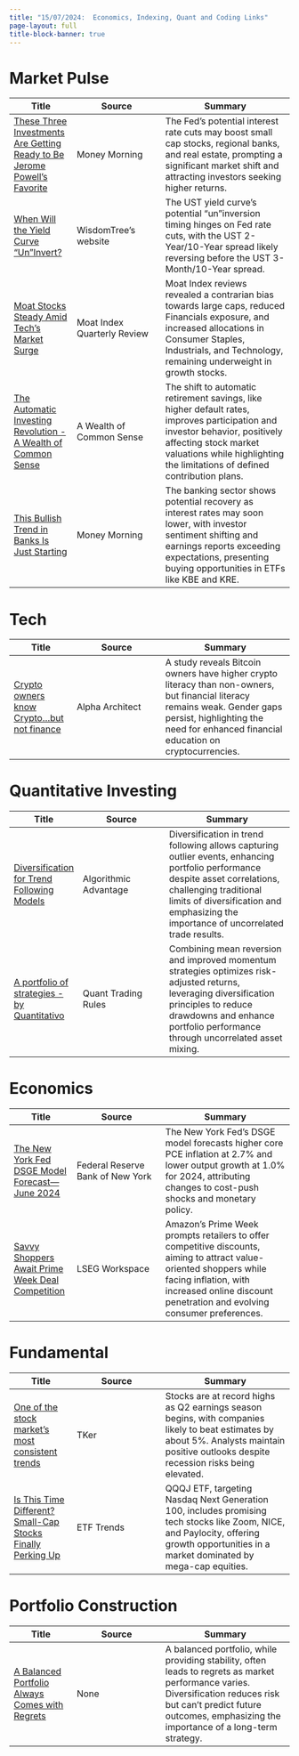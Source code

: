 ```yaml
---
title: "15/07/2024:  Economics, Indexing, Quant and Coding Links"
page-layout: full
title-block-banner: true
---
```


# Market Pulse

| Title | Source | Summary |
|-----|-------|----------|
| [These Three Investments Are Getting Ready to Be Jerome Powell's Favorite](https://moneymorning.com/2024/07/15/these-three-investment-are-getting-ready-to-be-jerome-powells-favorite/) | Money Morning | The Fed's potential interest rate cuts may boost small cap stocks, regional banks, and real estate, prompting a significant market shift and attracting investors seeking higher returns.  | 
| [When Will the Yield Curve “Un”Invert?](https://www.wisdomtree.com/investments/blog/2024/07/10/when-will-the-yield-curve-uninvert) | WisdomTree's website | The UST yield curve's potential "un"inversion timing hinges on Fed rate cuts, with the UST 2-Year/10-Year spread likely reversing before the UST 3-Month/10-Year spread.  | 
| [Moat Stocks Steady Amid Tech’s Market Surge](https://www.vaneck.com/us/en/blogs/moat-investing/moat-stocks-steady-amid-techs-market-surge/) | Moat Index Quarterly Review | Moat Index reviews revealed a contrarian bias towards large caps, reduced Financials exposure, and increased allocations in Consumer Staples, Industrials, and Technology, remaining underweight in growth stocks.  | 
| [The Automatic Investing Revolution - A Wealth of Common Sense](https://awealthofcommonsense.com/2024/07/the-automatic-investing-revolution/) | A Wealth of Common Sense | The shift to automatic retirement savings, like higher default rates, improves participation and investor behavior, positively affecting stock market valuations while highlighting the limitations of defined contribution plans.  | 
| [This Bullish Trend in Banks Is Just Starting](https://moneymorning.com/2024/07/15/this-bullish-trend-in-banks-is-just-starting-grab-it-now/) | Money Morning | The banking sector shows potential recovery as interest rates may soon lower, with investor sentiment shifting and earnings reports exceeding expectations, presenting buying opportunities in ETFs like KBE and KRE.  | 


# Tech

| Title | Source | Summary |
|-----|-------|----------|
| [Crypto owners know Crypto…but not finance](https://alphaarchitect.com/2024/07/crypto-literacy/) | Alpha Architect | A study reveals Bitcoin owners have higher crypto literacy than non-owners, but financial literacy remains weak. Gender gaps persist, highlighting the need for enhanced financial education on cryptocurrencies.  | 


# Quantitative Investing

| Title | Source | Summary |
|-----|-------|----------|
| [Diversification for Trend Following Models](https://thealgorithmicadvantage.substack.com/p/diversification-for-trend-following) | Algorithmic Advantage | Diversification in trend following allows capturing outlier events, enhancing portfolio performance despite asset correlations, challenging traditional limits of diversification and emphasizing the importance of uncorrelated trade results.  | 
| [A portfolio of strategies - by Quantitativo](https://www.quantitativo.com/p/a-portfolio-of-strategies) | Quant Trading Rules | Combining mean reversion and improved momentum strategies optimizes risk-adjusted returns, leveraging diversification principles to reduce drawdowns and enhance portfolio performance through uncorrelated asset mixing.  | 


# Economics

| Title | Source | Summary |
|-----|-------|----------|
| [The New York Fed DSGE Model Forecast—June 2024](https://libertystreeteconomics.newyorkfed.org/2024/06/the-new-york-fed-dsge-model-forecast-june-2024/) | Federal Reserve Bank of New York | The New York Fed's DSGE model forecasts higher core PCE inflation at 2.7% and lower output growth at 1.0% for 2024, attributing changes to cost-push shocks and monetary policy.  | 
| [Savvy Shoppers Await Prime Week Deal Competition](https://lipperalpha.refinitiv.com/2024/07/savvy-shoppers-await-prime-week-deal-competition/) | LSEG Workspace | Amazon's Prime Week prompts retailers to offer competitive discounts, aiming to attract value-oriented shoppers while facing inflation, with increased online discount penetration and evolving consumer preferences.  | 


# Fundamental

| Title | Source | Summary |
|-----|-------|----------|
| [One of the stock market's most consistent trends](https://www.tker.co/p/earnings-season-q2-24-beat-rates) | TKer | Stocks are at record highs as Q2 earnings season begins, with companies likely to beat estimates by about 5%. Analysts maintain positive outlooks despite recession risks being elevated.  | 
| [Is This Time Different? Small-Cap Stocks Finally Perking Up](https://www.etftrends.com/etf-education-channel/time-different-small-cap-stocks-finally-perking-up/) | ETF Trends | QQQJ ETF, targeting Nasdaq Next Generation 100, includes promising tech stocks like Zoom, NICE, and Paylocity, offering growth opportunities in a market dominated by mega-cap equities.  | 


# Portfolio Construction

| Title | Source | Summary |
|-----|-------|----------|
| [A Balanced Portfolio Always Comes with Regrets](https://awealthofcommonsense.com/2024/07/a-balanced-portfolio-always-comes-with-regrets/) | None | A balanced portfolio, while providing stability, often leads to regrets as market performance varies. Diversification reduces risk but can't predict future outcomes, emphasizing the importance of a long-term strategy.  | 
